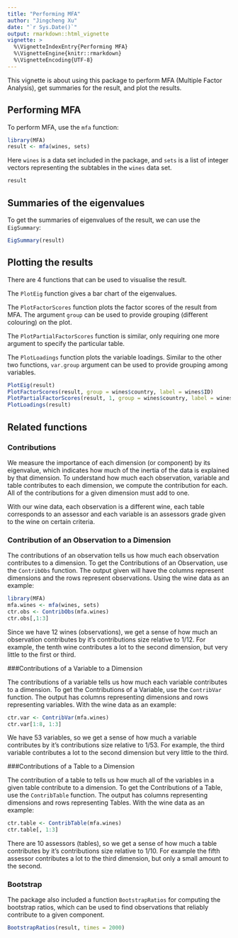 ```yaml
---
title: "Performing MFA"
author: "Jingcheng Xu"
date: "`r Sys.Date()`"
output: rmarkdown::html_vignette
vignette: >
  %\VignetteIndexEntry{Performing MFA}
  %\VignetteEngine{knitr::rmarkdown}
  %\VignetteEncoding{UTF-8}
---
```

This vignette is about using this package to perform MFA (Multiple
Factor Analysis), get summaries for the result, and plot the results.

## Performing MFA
To perform MFA, use the `mfa` function:
```r
library(MFA)
result <- mfa(wines, sets)
```

Here `wines` is a data set included in the package, and `sets` is a
list of integer vectors representing the subtables in the `wines` data set.

```r
result
```

## Summaries of the eigenvalues
To get the summaries of eigenvalues of the result, we can use the
`EigSummary`:
```r
EigSummary(result)
```

## Plotting the results
There are 4 functions that can be used to visualise the result.

The `PlotEig` function gives a bar chart of the eigenvalues.

The `PlotFactorScores` function plots the factor scores of the result
from MFA. The argument `group` can be used to provide grouping
(different colouring) on the plot.

The `PlotPartialFactorScores` function is similar, only requiring one
more argument to specify the particular table.

The `PlotLoadings` function plots the variable loadings. Similar to
the other two functions, `var.group` argument can be used to provide
grouping among variables.

```r
PlotEig(result)
PlotFactorScores(result, group = wines$country, label = wines$ID)
PlotPartialFactorScores(result, 1, group = wines$country, label = wines$ID, dim = c(2, 3))
PlotLoadings(result)
```

## Related functions
### Contributions

We measure the importance of each dimension (or component) by its eigenvalue, which indicates how much of the inertia of the data is explained by that dimension.  To understand how much each observation, variable and table contributes to each dimension, we compute the contribution for each.  All of the contributions for a given dimension must add to one.

With our wine data, each observation is a different wine, each table corresponds to an assessor and each variable is an assessors grade given to the wine on certain criteria. 

### Contribution of an Observation to a Dimension

The contributions of an observation tells us how much each observation contributes to a dimension.  To get the Contributions of an Observation, use the `ContribObs` function.  The output given will have the columns represent dimensions and the rows represent observations.  Using the wine data as an example:
```r
library(MFA)
mfa.wines <- mfa(wines, sets)
ctr.obs <- ContribObs(mfa.wines)
ctr.obs[,1:3]
```

Since we have 12 wines (observations), we get a sense of how much an observation contributes by it's contributions size relative to 1/12.  For example, the tenth wine contributes a lot to the second dimension, but very little to the first or third.

###Contributions of a Variable to a Dimension

The contributions of a variable tells us how much each variable contributes to a dimension.  To get the Contributions of a Variable, use the `ContribVar` function. The output has columns representing dimensions and rows representing variables.  With the wine data as an example:
```r
ctr.var <- ContribVar(mfa.wines)
ctr.var[1:8, 1:3]
```

We have 53 variables, so we get a sense of how much a variable contributes by it's contributions size relative to 1/53.  For example, the third variable contributes a lot to the second dimension but very little to the third.

###Contributions of a Table to a Dimension

The contribution of a table to tells us how much all of the variables in a given table contribute to a dimension.  To get the Contributions of a Table, use the `ContribTable` function. The output has columns representing dimensions and rows representing Tables.  With the wine data as an example:
```r
ctr.table <- ContribTable(mfa.wines)
ctr.table[, 1:3]
```

There are 10 assessors (tables), so we get a sense of how much a table contributes by it's contributions size relative to 1/10.  For example the fifth assessor contributes a lot to the third dimension, but only a small amount to the second.


### Bootstrap
The package also included a function `BootstrapRatios` for computing
the bootstrap ratios, which can be used to find observations that
reliably contribute to a given component.
```r
BootstrapRatios(result, times = 2000)
```
